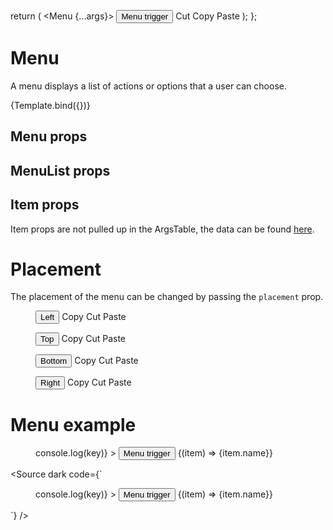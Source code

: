 
<Meta title="Design-system/Headless/Menu" component={Menu} />

  return (
    <Menu {...args}>
      <Button>Menu trigger</Button>
      <MenuList>
        <Item>Cut</Item>
        <Item>Copy</Item>
        <Item>Paste</Item>
      </MenuList>
    </Menu>
  );
};

# Menu

A menu displays a list of actions or options that a user can choose.

<Canvas>
  <Story name="Menu">{Template.bind({})}</Story>
</Canvas>

## Menu props

<ArgsTable story="Menu" of={Menu} />

## MenuList props

<ArgsTable of={MenuList} />

## Item props

Item props are not pulled up in the ArgsTable, the data can be found [here](https://react-spectrum.adobe.com/react-aria/Menu.html#item).

# Placement

The placement of the menu can be changed by passing the `placement` prop.

<Story name="Menu placement">
  <Menu placement="left">
    <Button>Left</Button>
    <MenuList>
      <Item key="copy">Copy</Item>
      <Item key="cut">Cut</Item>
      <Item key="paste">Paste</Item>
    </MenuList>
  </Menu>
  <Menu placement="top">
    <Button>Top</Button>
    <MenuList>
      <Item key="copy">Copy</Item>
      <Item key="cut">Cut</Item>
      <Item key="paste">Paste</Item>
    </MenuList>
  </Menu>
  <Menu placement="bottom">
    <Button>Bottom</Button>
    <MenuList>
      <Item key="copy">Copy</Item>
      <Item key="cut">Cut</Item>
      <Item key="paste">Paste</Item>
    </MenuList>
  </Menu>
  <Menu placement="right">
    <Button>Right</Button>
    <MenuList>
      <Item key="copy">Copy</Item>
      <Item key="cut">Cut</Item>
      <Item key="paste">Paste</Item>
    </MenuList>
  </Menu>
</Story>

# Menu example

<Canvas>
  <Story name="Menu example">
    <Menu
      items={[
        { id: 1, name: "New" },
        { id: 2, name: "Open" },
      ]}
      onAction={(key) => console.log(key)}
    >
      <Button>Menu trigger</Button>
      <MenuList>{(item) => <Item key={item.name}>{item.name}</Item>}</MenuList>
    </Menu>
  </Story>
</Canvas>

<Source
  dark
  code={`
<Menu
  items={[
    { id: 1, name: "New" },
    { id: 2, name: "Open" },
  ]}
  onAction={(key) => console.log(key)}
>
  <Button>Menu trigger</Button>
  <MenuList>{(item) => <Item key={item.name}>{item.name}</Item>}</MenuList>
</Menu>
`}
/>

